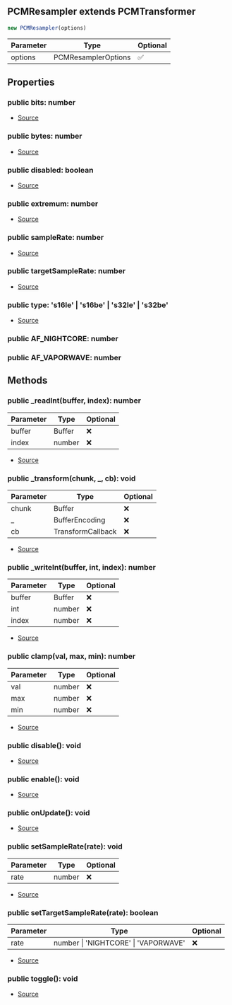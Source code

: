 ## PCMResampler extends PCMTransformer


```typescript
new PCMResampler(options)
```
| Parameter | Type | Optional |
| ----------- | ----------- | ----------- |
| options | PCMResamplerOptions | ✅ |


## Properties
### public bits: number
- [Source](https://github.com/Androz2091/discord-player/blob/62d0fce/packages/equalizer/src/utils/PCMTransformer.ts#L13)
### public bytes: number
- [Source](https://github.com/Androz2091/discord-player/blob/62d0fce/packages/equalizer/src/utils/PCMTransformer.ts#L14)
### public disabled: boolean
- [Source](https://github.com/Androz2091/discord-player/blob/62d0fce/packages/equalizer/src/utils/PCMTransformer.ts#L16)
### public extremum: number
- [Source](https://github.com/Androz2091/discord-player/blob/62d0fce/packages/equalizer/src/utils/PCMTransformer.ts#L15)
### public sampleRate: number
- [Source](https://github.com/Androz2091/discord-player/blob/62d0fce/packages/equalizer/src/utils/PCMTransformer.ts#L17)
### public targetSampleRate: number
- [Source](https://github.com/Androz2091/discord-player/blob/62d0fce/packages/equalizer/src/audio/PCMResampler.ts#L9)
### public type: 's16le' \| 's16be' \| 's32le' \| 's32be'
- [Source](https://github.com/Androz2091/discord-player/blob/62d0fce/packages/equalizer/src/utils/PCMTransformer.ts#L12)
### public AF_NIGHTCORE: number

### public AF_VAPORWAVE: number


## Methods
### public _readInt(buffer, index): number
| Parameter | Type | Optional |
| ----------- | ----------- | ----------- |
| buffer | Buffer | ❌ |
| index | number | ❌ |


- [Source](https://github.com/Androz2091/discord-player/blob/62d0fce/packages/equalizer/src/utils/PCMTransformer.ts#L62)
### public _transform(chunk, _, cb): void
| Parameter | Type | Optional |
| ----------- | ----------- | ----------- |
| chunk | Buffer | ❌ |
| _ | BufferEncoding | ❌ |
| cb | TransformCallback | ❌ |


- [Source](https://github.com/Androz2091/discord-player/blob/62d0fce/packages/equalizer/src/audio/PCMResampler.ts#L33)
### public _writeInt(buffer, int, index): number
| Parameter | Type | Optional |
| ----------- | ----------- | ----------- |
| buffer | Buffer | ❌ |
| int | number | ❌ |
| index | number | ❌ |


- [Source](https://github.com/Androz2091/discord-player/blob/62d0fce/packages/equalizer/src/utils/PCMTransformer.ts#L67)
### public clamp(val, max, min): number
| Parameter | Type | Optional |
| ----------- | ----------- | ----------- |
| val | number | ❌ |
| max | number | ❌ |
| min | number | ❌ |


- [Source](https://github.com/Androz2091/discord-player/blob/62d0fce/packages/equalizer/src/utils/PCMTransformer.ts#L72)
### public disable(): void
- [Source](https://github.com/Androz2091/discord-player/blob/62d0fce/packages/equalizer/src/utils/PCMTransformer.ts#L50)
### public enable(): void
- [Source](https://github.com/Androz2091/discord-player/blob/62d0fce/packages/equalizer/src/utils/PCMTransformer.ts#L54)
### public onUpdate(): void
- [Source](https://github.com/Androz2091/discord-player/blob/62d0fce/packages/equalizer/src/utils/PCMTransformer.ts#L18)
### public setSampleRate(rate): void
| Parameter | Type | Optional |
| ----------- | ----------- | ----------- |
| rate | number | ❌ |


- [Source](https://github.com/Androz2091/discord-player/blob/62d0fce/packages/equalizer/src/utils/PCMTransformer.ts#L76)
### public setTargetSampleRate(rate): boolean
| Parameter | Type | Optional |
| ----------- | ----------- | ----------- |
| rate | number \| 'NIGHTCORE' \| 'VAPORWAVE' | ❌ |


- [Source](https://github.com/Androz2091/discord-player/blob/62d0fce/packages/equalizer/src/audio/PCMResampler.ts#L24)
### public toggle(): void
- [Source](https://github.com/Androz2091/discord-player/blob/62d0fce/packages/equalizer/src/utils/PCMTransformer.ts#L58)